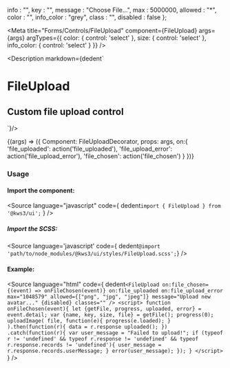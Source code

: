 
  info : "",
  key : "",
  message : "Choose File...",
  max : 5000000,
  allowed : "*",
  color : "",
  info_color : "grey",
  class : "",
  disabled : false
};

<Meta
  title="Forms/Controls/FileUpload"
  component={FileUpload}
  args={args}
  argTypes={{
    color: {
      control: 'select'
    },
    size: {
      control: 'select'
    },
    info_color: {
      control: 'select'
    }
  }}
/>

<Description markdown={dedent`
# FileUpload
## Custom file upload control
`}/>

<Canvas>
  <Story
  name="FileUpload"
  args={args}
  >
  {(args) => ({
    Component: FileUploadDecorator,
    props: args,
    on:{
      'file_uploaded': action('file_uploaded'),
      'file_upload_error': action('file_upload_error'),
      'file_chosen': action('file_chosen')
    }
  })}
  </Story>
</Canvas>

<ArgsTable story="FileUpload" />

### Usage
#### Import the component:
<Source
  language="javascript"
  code={
    dedent`import { FileUpload } from '@kws3/ui';`
  }
/>

##### Import the SCSS:
<Source
  language='javascript'
  code={ dedent`@import 'path/to/node_modules/@kws3/ui/styles/FileUpload.scss';`}
/>

#### Example:
<Source
  language="html"
  code={
    dedent`
    <FileUpload
      on:file_chosen={(event) => onFileChosen(event)}
      on:file_uploaded
      on:file_upload_error
      max="1048579"
      allowed={["png", "jpg", "jpeg"]}
      message="Upload new avatar..."
      {disabled}
      classes="" />
    <script>
      function onFileChosen(event){
        let {getFile, progress, uploaded, error} = event.detail;
        var {name, key, size, file} = getFile();
        progress(0);
        uploadImage(
          file,
          function(e){
            progress(e.loaded);
          }
        ).then(function(r){
          data = r.response
          uploaded();
        })
        .catch(function(r){
          var user_message = "Failed to upload!";
          if (typeof r != 'undefined' && typeof r.response != 'undefined' && typeof r.response.records != 'undefined'){
              user_message = r.response.records.userMessage;
          }
          error(user_message);
        });
      }
    </script>
  `
  }
/>
